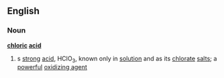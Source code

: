 ==English==
===Noun===
'''[[chloric]] [[acid]]'''
#{{chemistry}} s [[strong]] [[acid]], HClO<sub>3</sub>, known only in [[solution]] and as its [[chlorate]] [[salt]]s; a [[powerful]] [[oxidizing agent]]